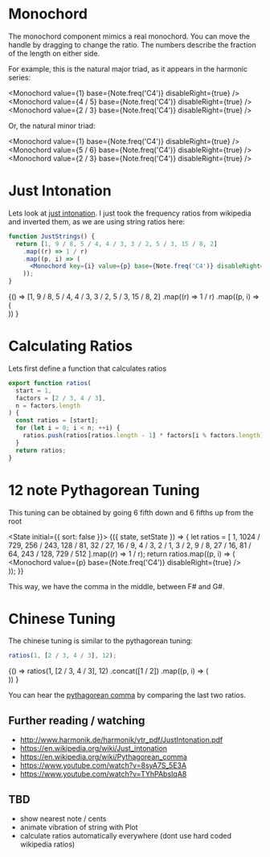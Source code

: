 
# Monochord

The monochord component mimics a real monochord. You can move the handle by dragging to change the ratio.
The numbers describe the fraction of the length on either side.

For example, this is the natural major triad, as it appears in the harmonic series:

<Monochord value={1} base={Note.freq('C4')} disableRight={true} />
<br />
<Monochord value={4 / 5} base={Note.freq('C4')} disableRight={true} />
<br />
<Monochord value={2 / 3} base={Note.freq('C4')} disableRight={true} />
<br />

Or, the natural minor triad:

<Monochord value={1} base={Note.freq('C4')} disableRight={true} />
<br />
<Monochord value={5 / 6} base={Note.freq('C4')} disableRight={true} />
<br />
<Monochord value={2 / 3} base={Note.freq('C4')} disableRight={true} />
<br />

# Just Intonation

Lets look at [just intonation](https://de.wikipedia.org/wiki/Reine_Stimmung).
I just took the frequency ratios from wikipedia and inverted them, as we are using string ratios here:

```jsx
function JustStrings() {
  return [1, 9 / 8, 5 / 4, 4 / 3, 3 / 2, 5 / 3, 15 / 8, 2]
    .map((r) => 1 / r)
    .map((p, i) => (
      <Monochord key={i} value={p} base={Note.freq('C4')} disableRight={true} />
    ));
}
```

<State initial={{}}>
  {() =>
    [1, 9 / 8, 5 / 4, 4 / 3, 3 / 2, 5 / 3, 15 / 8, 2]
      .map((r) => 1 / r)
      .map((p, i) => (
        <Fragment key={i}>
          <Monochord value={p} base={Note.freq('C4')} disableRight={true} />
          <br />
        </Fragment>
      ))
  }
</State>

# Calculating Ratios

Lets first define a function that calculates ratios

```js
export function ratios(
  start = 1,
  factors = [2 / 3, 4 / 3],
  n = factors.length
) {
  const ratios = [start];
  for (let i = 0; i < n; ++i) {
    ratios.push(ratios[ratios.length - 1] * factors[i % factors.length]);
  }
  return ratios;
}
```

# 12 note Pythagorean Tuning

This tuning can be obtained by going 6 fifth down and 6 fifths up from the root

<State initial={{ sort: false }}>
  {({ state, setState }) => {
    let ratios = [
      1,
      1024 / 729,
      256 / 243,
      128 / 81,
      32 / 27,
      16 / 9,
      4 / 3,
      2 / 1,
      3 / 2,
      9 / 8,
      27 / 16,
      81 / 64,
      243 / 128,
      729 / 512
    ].map((r) => 1 / r);
    return ratios.map((p, i) => (
      <Fragment key={i}>
        <Monochord value={p} base={Note.freq('C4')} disableRight={true} />
        <br />
      </Fragment>
    ));
  }}
</State>

This way, we have the comma in the middle, between F# and G#.

# Chinese Tuning

The chinese tuning is similar to the pythagorean tuning:

<!-- ## 5th up / 4th down -->

```js
ratios(1, [2 / 3, 4 / 3], 12);
```

<State initial={{}}>
  {() =>
    ratios(1, [2 / 3, 4 / 3], 12)
      .concat([1 / 2])
      .map((p, i) => (
        <Fragment key={i}>
          <Monochord value={p} base={Note.freq('C4')} disableRight={true} />
          <br />
        </Fragment>
      ))
  }
</State>

You can hear the [pythagorean comma](https://en.wikipedia.org/wiki/Pythagorean_comma) by comparing the last two ratios.

<!-- ## 4th up / 5th down

```js
ratios(1 / 2, [3 / 4, 3 / 2], 12)
```

<State initial={{}}>
  {() =>
    ratios(1 / 2, [3 / 4, 3 / 2], 12)
      .concat([1])
      .map((p,i) => (
        <Monochord key={i} value={p} base={Note.freq("C4")} disableRight={true} />
      ))
  }
</State>

## 4th down / 5th up

```js
ratios(1 / 2, [4 / 3, 2 / 3], 12)
```

<State initial={{}}>
  {() =>
    ratios(1 / 2, [4 / 3, 2 / 3], 12)
      .concat([1 / 4])
      .map((p,i) => (
        <Monochord key={i} value={p} base={Note.freq("C4")} disableRight={true} />
      ))
  }
</State>

## 5th down / 4th up

```js
ratios(1 / 4, [3 / 2, 3 / 4], 12)
```

<State initial={{}}>
  {() =>
    ratios(1 / 4, [3 / 2, 3 / 4], 12)
      .concat([1 / 2])
      .map((p) => (
        <Monochord value={p} base={Note.freq("C4")} disableRight={true} />
      ))
  }
</State>
 -->

## Further reading / watching

- http://www.harmonik.de/harmonik/vtr_pdf/JustIntonation.pdf
- https://en.wikipedia.org/wiki/Just_intonation
- https://en.wikipedia.org/wiki/Pythagorean_comma
- https://www.youtube.com/watch?v=8syA7S_5E3A
- https://www.youtube.com/watch?v=TYhPAbsIqA8

## TBD

- show nearest note / cents
- animate vibration of string with Plot
- calculate ratios automatically everywhere (dont use hard coded wikipedia ratios)
